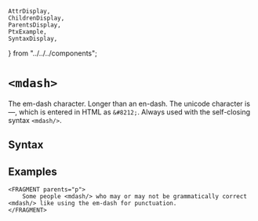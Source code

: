     AttrDisplay,
    ChildrenDisplay,
    ParentsDisplay,
    PtxExample,
    SyntaxDisplay,
} from "../../../components";

# `<mdash>`

The em-dash character. Longer than an en-dash.
The unicode character is &#8212;, which is entered in HTML as `&#8212;`.
Always used with the self-closing syntax `<mdash/>`.

## Syntax

<SyntaxDisplay name="mdash" />

## Examples
```ptx-example
<FRAGMENT parents="p">
    Some people <mdash/> who may or may not be grammatically correct <mdash/> like using the em-dash for punctuation.
</FRAGMENT>
```